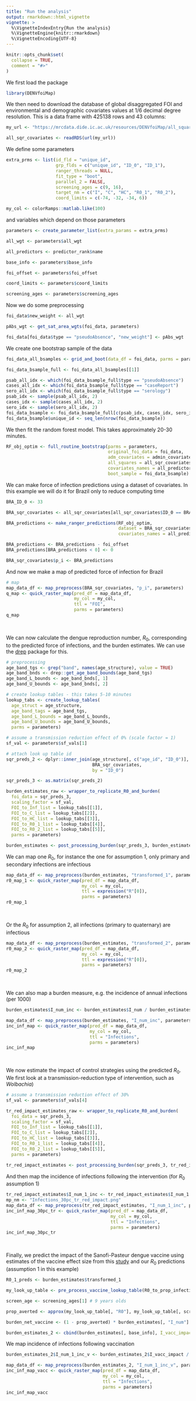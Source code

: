 ```yaml
---
title: "Run the analysis"
output: rmarkdown::html_vignette
vignette: >
  %\VignetteIndexEntry{Run the analysis}
  %\VignetteEngine{knitr::rmarkdown}
  %\VignetteEncoding{UTF-8}
---
```


```r
knitr::opts_chunk$set(
  collapse = TRUE,
  comment = "#>"
)
```

We first load the package 

```r
library(DENVfoiMap)
```

We then need to download the database of global disaggregated FOI and environmental and demographic covariates values at 1/6 decimal degree resolution. This is a data frame with 425138 rows and 43 columns:

```r
my_url <- "https://mrcdata.dide.ic.ac.uk/resources/DENVfoiMap/all_squares_env_var_0_1667_deg.rds"

all_sqr_covariates <- readRDS(url(my_url))
```

We define some parameters

```r
extra_prms <- list(id_fld = "unique_id",
                   grp_flds = c("unique_id", "ID_0", "ID_1"),
                   ranger_threads = NULL,
                   fit_type = "boot",
                   parallel_2 = FALSE,
                   screening_ages = c(9, 16),
                   target_nm = c("I", "C", "HC", "R0_1", "R0_2"),
                   coord_limits = c(-74, -32, -34, 6))

my_col <- colorRamps::matlab.like(100)
```

and variables which depend on those parameters

```r
parameters <- create_parameter_list(extra_params = extra_prms)

all_wgt <- parameters$all_wgt

all_predictors <- predictor_rank$name

base_info <- parameters$base_info

foi_offset <- parameters$foi_offset

coord_limits <- parameters$coord_limits

screening_ages <- parameters$screening_ages
```

Now we do some preprocessing

```r
foi_data$new_weight <- all_wgt

pAbs_wgt <- get_sat_area_wgts(foi_data, parameters)

foi_data[foi_data$type == "pseudoAbsence", "new_weight"] <- pAbs_wgt
```

We create one bootstrap sample of the data

```r
foi_data_all_bsamples <- grid_and_boot(data_df = foi_data, parms = parameters)

foi_data_bsample_full <- foi_data_all_bsamples[[1]]

psab_all_idx <- which(foi_data_bsample_full$type == "pseudoAbsence")
cases_all_idx <- which(foi_data_bsample_full$type == "caseReport")
sero_all_idx <- which(foi_data_bsample_full$type == "serology")
psab_idx <- sample(psab_all_idx, 2)
cases_idx <- sample(cases_all_idx, 2)
sero_idx <- sample(sero_all_idx, 2)
foi_data_bsample <- foi_data_bsample_full[c(psab_idx, cases_idx, sero_idx),]
foi_data_bsample$unique_id <- seq_len(nrow(foi_data_bsample))
```

We then fit the random forest model. This takes approximately 20-30 minutes.

```r
RF_obj_optim <- full_routine_bootstrap(parms = parameters,
                                       original_foi_data = foi_data,
                                       adm_covariates = admin_covariates,
                                       all_squares = all_sqr_covariates,
                                       covariates_names = all_predictors,
                                       boot_sample = foi_data_bsample)
```

We can make force of infection predictions using a dataset of covariates. In this example we will do it for Brazil only to reduce computing time

```r
BRA_ID_0 <- 33

BRA_sqr_covariates <- all_sqr_covariates[all_sqr_covariates$ID_0 == BRA_ID_0,]

BRA_predictions <- make_ranger_predictions(RF_obj_optim,
                                           dataset = BRA_sqr_covariates,
                                           covariates_names = all_predictors)

BRA_predictions <- BRA_predictions - foi_offset
BRA_predictions[BRA_predictions < 0] <- 0

BRA_sqr_covariates$p_i <- BRA_predictions
```

And now we make a map of predicted force of infection for Brazil

```r
# map
map_data_df <- map_preprocess(BRA_sqr_covariates, "p_i", parameters)
q_map <- quick_raster_map(pred_df = map_data_df,
                          my_col = my_col,
                          ttl = "FOI",
                          parms = parameters)
q_map
```

<br>

We can now calculate the dengue reproduction number, $R_{0}$, corresponding to the predicted force of infections, and the burden estimates. We can use the [drep](https://github.com/mrc-ide/drep) package for this.

```r
# preprocessing
age_band_tgs <- grep("band", names(age_structure), value = TRUE)
age_band_bnds <- drep::get_age_band_bounds(age_band_tgs)
age_band_L_bounds <- age_band_bnds[, 1]
age_band_U_bounds <- age_band_bnds[, 2]

# create lookup tables - this takes 5-10 minutes
lookup_tabs <- create_lookup_tables(
  age_struct = age_structure,
  age_band_tags = age_band_tgs,
  age_band_L_bounds = age_band_L_bounds,
  age_band_U_bounds = age_band_U_bounds,
  parms = parameters)

# assume a transmission reduction effect of 0% (scale factor = 1)
sf_val <- parameters$sf_vals[1]

# attach look up table id
sqr_preds_2 <- dplyr::inner_join(age_structure[, c("age_id", "ID_0")],
                                 BRA_sqr_covariates,
                                 by = "ID_0")

sqr_preds_3 <- as.matrix(sqr_preds_2)

burden_estimates_raw <- wrapper_to_replicate_R0_and_burden(
  foi_data = sqr_preds_3,
  scaling_factor = sf_val,
  FOI_to_Inf_list = lookup_tabs[[1]],
  FOI_to_C_list = lookup_tabs[[2]],
  FOI_to_HC_list = lookup_tabs[[3]],
  FOI_to_R0_1_list = lookup_tabs[[4]],
  FOI_to_R0_2_list = lookup_tabs[[5]],
  parms = parameters)

burden_estimates <- post_processing_burden(sqr_preds_3, burden_estimates_raw, parameters)
```

We can map one $R_{0}$, for instance the one for assumption 1, only primary and secondary infections are infectious

```r
map_data_df <- map_preprocess(burden_estimates, "transformed_1", parameters)
r0_map_1 <- quick_raster_map(pred_df = map_data_df,
                             my_col = my_col,
                             ttl = expression("R"[0]),
                             parms = parameters)
r0_map_1
```

<br>

Or the $R_{0}$ for assumption 2, all infections (primary to quaternary) are infectious

```r
map_data_df <- map_preprocess(burden_estimates, "transformed_2", parameters)
r0_map_2 <- quick_raster_map(pred_df = map_data_df,
                             my_col = my_col,
                             ttl = expression("R"[0]),
                             parms = parameters)
r0_map_2
```

<br>

We can also map a burden measure, e.g. the incidence of annual infections (per 1000)

```r
burden_estimates$I_num_inc <- burden_estimates$I_num / burden_estimates$population * 1000

map_data_df <- map_preprocess(burden_estimates, "I_num_inc", parameters)
inc_inf_map <- quick_raster_map(pred_df = map_data_df,
                                my_col = my_col,
                                ttl = "Infections",
                                parms = parameters)
inc_inf_map
```

<br>

We now estimate the impact of control strategies using the predicted $R_{0}$. We first look at a transmission-reduction type of intervention, such as _Wolbachia_)

```r
# assume a transmission reduction effect of 30%
sf_val <- parameters$sf_vals[4]

tr_red_impact_estimates_raw <- wrapper_to_replicate_R0_and_burden(
  foi_data = sqr_preds_3,
  scaling_factor = sf_val,
  FOI_to_Inf_list = lookup_tabs[[1]],
  FOI_to_C_list = lookup_tabs[[2]],
  FOI_to_HC_list = lookup_tabs[[3]],
  FOI_to_R0_1_list = lookup_tabs[[4]],
  FOI_to_R0_2_list = lookup_tabs[[5]],
  parms = parameters)

tr_red_impact_estimates <- post_processing_burden(sqr_preds_3, tr_red_impact_estimates_raw, parameters)
```

And then map the incidence of infections following the intervention (for $R_{0}$ assumption 1)

```r
tr_red_impact_estimates$I_num_1_inc <- tr_red_impact_estimates$I_num_1 / tr_red_impact_estimates$population * 1000
mp_nm <- "Infections_30pc_tr_red_impact.png"
map_data_df <- map_preprocess(tr_red_impact_estimates, "I_num_1_inc", parameters)
inc_inf_map_30pc_tr <- quick_raster_map(pred_df = map_data_df,
                                        my_col = my_col,
                                        ttl = "Infections",
                                        parms = parameters)
inc_inf_map_30pc_tr
```

<br>

Finally, we predict the impact of the Sanofi-Pasteur dengue vaccine using estimates of the vaccine effect size from this [study](https://science.sciencemag.org/content/353/6303/1033) and our $R_{0}$ predictions (assumption 1 in this example)

```r
R0_1_preds <- burden_estimates$transformed_1

my_look_up_table <- pre_process_vaccine_lookup_table(R0_to_prop_infections_averted_lookup_1, R0_1_preds)

screen_age <- screening_ages[1] # 9 years olds

prop_averted <- approx(my_look_up_table[, "R0"], my_look_up_table[, screen_age], xout = R0_1_preds)$y

burden_net_vaccine <- (1 - prop_averted) * burden_estimates[, "I_num"]

burden_estimates_2 <- cbind(burden_estimates[, base_info], I_vacc_impact = burden_net_vaccine)
```

We map incidence of infections following vaccination

```r
burden_estimates_2$I_num_1_inc_v <- burden_estimates_2$I_vacc_impact / burden_estimates_2$population * 1000

map_data_df <- map_preprocess(burden_estimates_2, "I_num_1_inc_v", parameters)
inc_inf_map_vacc <- quick_raster_map(pred_df = map_data_df,
                                     my_col = my_col,
                                     ttl = "Infections",
                                     parms = parameters)
inc_inf_map_vacc
```
